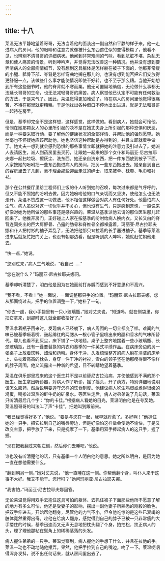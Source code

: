 ```yaml
---
---
---
```

title: 十八
---




莱温无法平静地望着哥哥，无法当着他的面装出一副自然和平静的样子来。他一走进病人的房间，他的眼睛和注意力就像被什么东西遮住似的变得模糊了，他看不见，也辨别不清哥哥的详细病状。他闻到非常难闻的气味，看到肮脏不堪、杂乱无章和使人痛苦的情景，听到呻吟声，并觉得无法改善这一种情况。他并没有想到要弄清病人的全部病情细节，没有想到这具躯体是怎样躺在被子下面的，他那非常瘦的小腿、骶骨下部、脊背是怎样弯曲地搁在那儿的，也没有想到能否把它们安放得更舒服一点，该做些什么事才能使情况即使不好转，也不至于那么糟。当他开始想到所有这些细节时，他的脊背就不寒而栗。他无可置疑地确信，无论做什么事都无法延长哥哥的生命，也无法减轻哥哥的痛苦。病人察觉他已认定不可能有任何救治的方法，于是来气了。因此，莱温觉得更加难受了。待在病人的房间里他觉得很痛苦，不待在那里就更糟糕。于是他找出各种借口不停地出出进进，就是无法和哥哥一起待在房里。

但是，基季却完全不是这样想，这样感觉，这样做的。看到病人，她就会可怜他。怜悯在她那颗女人的心里所引起的决不是在她丈夫身上所引起的那种恐惧和厌恶，而是一种要采取行动、要了解他的健康状况的全部详情、并帮助他的强烈愿望。她丝毫也不怀疑她应该帮助他，她也坚信这种帮助是办得到的，并且立即就着手做了。她丈夫一想到就会感到恐惧的那些事情立即就把她的注意力吸引过去了。她派人去请医生，派人到药房里去买药，让跟她一起来的那个女仆和玛丽亚·尼古拉耶夫娜一起扫垃圾、擦灰尘、洗东西。她还亲自洗东西，把一件东西放到被子下面。人家按她的吩咐把一些东西搬进病人的房间，把另一些东西搬出去。她亲自到自己的客房里去了几趟，毫不理会那些迎面走过的绅士，取来被单、枕套、毛巾和衬衫。

那个在公共餐厅里给工程师们上饭的仆人听到她的召唤，每次过来都是气呼呼的，但又不能不照她的吩咐去做，因为她吩咐他的口气亲切而又坚决，使他怎么也无法走开。莱温不赞成这一切做法，他不相信这样做会对病人有任何好处。他最怕病人生气。病人虽说对这一切似乎并不关心，但也没有生气，只是感到羞愧，一般说来好像对她为他所做的那些事还是感兴趣的。莱温从基季派他去请的那位医生那儿赶回来了。他推开房门，正好碰上人家在按基季的吩咐给病人换内衣。又长又白的脊背连同突出的巨大肩胛骨、凸露的肋骨和脊椎骨全都裸露着，玛丽亚·尼古拉耶夫娜和仆人把衬衫的袖子弄乱了，无法把他那只耷拉着的长手塞进袖子。基季等莱温进来后就急忙把门关上，也没有朝那边看，但是听到病人呻吟，她就赶忙朝他走去。

“快一点，”她说。

“您别过来，”病人生气地说，“我自己……”

“您在说什么？”玛丽亚·尼古拉耶夫娜问。

基季却听清楚了，明白他是因为在她面前打赤膊而感到不好意思和不高兴。

“我不看，不看！”她一面说，一面调整那只手的位置。“玛丽亚·尼古拉耶夫娜，您从那面绕过去，把手的位置调整一下，”她补了一句。

“你去一趟，我小手袋里有一只小玻璃瓶，”她对丈夫说，“知道吗，就在侧袋里，你把它拿来，到那时这儿就全都收拾好了。”

莱温拿着瓶子回来时，发现病人已经躺下，病人周围的一切全都变了样。难闻的气味已被基季噘着嘴、鼓起绯红的两腮从一根小管子里喷出来的醋和香水的气味所替代。哪儿也看不到灰尘，床下铺了一块地毯。桌子上整齐地摆着一些小玻璃瓶、长颈玻璃瓶，还有一叠要替换的内衣和基季的一件英式平绣作品。在病床旁边的另一张桌子上放着饮料、蜡烛和药粉。身体干净、头发梳理整齐的病人躺在清洁的床单上，头枕着高高的枕头，身穿一件干净的衬衫，雪白的领子竖在他那瘦得很不像样的脖子周围，他又流露出一种新的希望，目不转睛地望着基季。

莱温在俱乐部里找来的这个医生并不是以前替尼古拉治病、并使他感到不满的那个医生。医生拿出听诊器，对病人作了听诊，摇了摇头，开了药方，特别详细地说明该怎么服药，然后说明要遵守怎样的饮食制度。他建议病人吃生鸡蛋或煮得很嫩的鸡蛋，喝掺过温热的鲜牛奶的矿泉水。等医生走后，病人对弟弟说了几句话，莱温只听清最后几个字：“你的卡佳。”根据病人看她的目光，莱温明白他是在夸奖她。莱温照哥哥的叫法叫了声“卡佳”，把她叫到跟前来。

“我已经觉得好多了，”他说。“要是与您在一起，我早就痊愈了。多好啊！”他握住她的一只手，把它拉到自己的嘴唇旁边，但是好像怕这样做会使她不愉快，于是又改变主意，把手放了下来，只是抚摩了一下。基季用双手捧起病人的这只手，握了握。

“现在把我翻过来朝左侧，然后你们去睡吧，”他说。

谁也没有听清楚他的话，只有基季一个人明白他的意思。她之所以明白，是因为她一直在想他需要什么。

“翻到朝另一侧，”她对丈夫说，“他一直睡在这一侧。你帮他翻个身，叫仆人来干这事不大好。我又不能干。您行吗？”她问玛丽亚·尼古拉耶夫娜。

“我害怕，”玛丽亚·尼古拉耶夫娜回答。

无论莱温觉得用双手去抱住这具可怕的躯体、去抓住被子下面那些他所不愿意了解的地方有多么可怕，他还是受妻子的影响，摆出一副他妻子所熟悉的刚毅的脸色，把双手伸进去，开始帮他翻身，尽管他的力气不小，但令他吃惊的是这些已衰竭的肢体竟然重得出奇。趁他在给病人翻身，感觉得到自己的脖子已被一只非常瘦的大手搂住的时候，基季迅速而又无声无息地把枕头翻了个身，拍拍松，扶正病人的头，理了理他那粘在鬓角上的稀稀落落的头发。

病人握住弟弟的一只手。莱温觉察到，病人握他的手想干什么，并且在拉他的手。莱温一动也不动地随他摆弄。果然，他把手拉到自己的嘴边，吻了一下。莱温哽咽得浑身发抖，说不出任何话来，就从房间里出去了。
